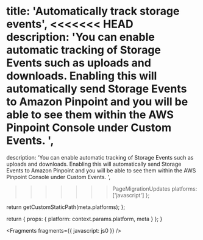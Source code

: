 
  title: 'Automatically track storage events',
<<<<<<< HEAD
  description: 'You can enable automatic tracking of Storage Events such as uploads and downloads. Enabling this will automatically send Storage Events to Amazon Pinpoint and you will be able to see them within the AWS Pinpoint Console under Custom Events. ',
=======
  description:
    'You can enable automatic tracking of Storage Events such as uploads and downloads. Enabling this will automatically send Storage Events to Amazon Pinpoint and you will be able to see them within the AWS Pinpoint Console under Custom Events. ',
>>>>>>> PageMigrationUpdates
  platforms: ['javascript']
};

  return getCustomStaticPath(meta.platforms);
};

  return {
    props: {
      platform: context.params.platform,
      meta
    }
  };
}


<Fragments fragments={{ javascript: js0 }} />
